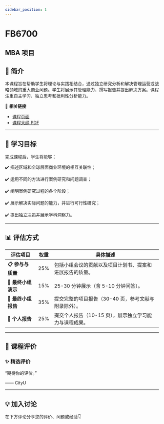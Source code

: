 ```yaml
---
sidebar_position: 1
---
```


# FB6700
## MBA 项目

## **📘 简介**
本课程旨在帮助学生将理论与实践相结合，通过独立研究分析和解决管理运营或战略领域的重大商业问题。学生将展示其管理能力，撰写报告并提出解决方案。课程注重自主学习、独立思考和批判性分析能力。

🔗 **相关链接**
- [课程页面](https://www.cityu.edu.hk/catalogue/pg/202425/course/FB6700.htm)
- [课程大纲 PDF](https://www.cityu.edu.hk/catalogue/pg/202425/course/FB6700.pdf)

---

## **🎯 学习目标**

完成课程后，学生将能够：


✔️ 描述区域和全球层面商业环境的相互关联性；

✔️ 运用不同的方法进行案例研究和问题调查；

✔️ 阐明案例研究过程的各个阶段；

✔️ 展示解决实际问题的能力，并进行可行性研究；

✔️ 提出独立决策并展示学科洞察力。

---

## **📊 评估方式**

| **评估项目**            | **权重** | **具体描述**                                                                                     |
|-------------------------|---------|-----------------------------------------------------------------------------------------------|
| **📋 参与与质量**         | 25%     | 包括小组会议的贡献以及项目计划书、提案和进展报告的质量。                                          |
| **🎤 最终小组演示**       | 15%     | 25-30 分钟展示（含 5-10 分钟问答）。                                                            |
| **📄 最终小组报告**       | 35%     | 提交完整的项目报告（30-40 页，参考文献与附录除外）。                                             |
| **📝 个人报告**           | 25%     | 提交个人报告（10-15 页），展示独立学习能力与课程成果。                                           |

---

## **💬 课程评价**

### ✨ **精选评价**
<div className={commentStyles.commentBox}>
    <p className={commentStyles.commentText}>
        “期待你的评价。”
    </p>
    <p className={commentStyles.commentAuthor}>—— CityU</p>
</div>

---

## **💡 加入讨论**

在下方评论分享您的评价、问题或经验👇
<Utterances />